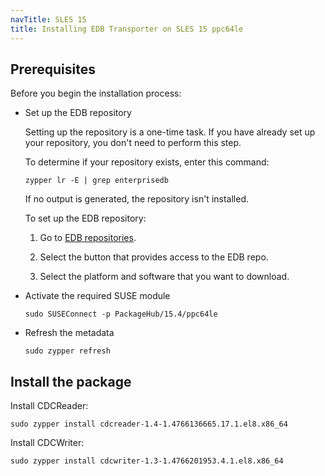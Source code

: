 ```yaml
---
navTitle: SLES 15
title: Installing EDB Transporter on SLES 15 ppc64le
---
```


## Prerequisites

Before you begin the installation process:

- Set up the EDB repository

  Setting up the repository is a one-time task. If you have already set up your repository, you don't need to perform this step.

  To determine if your repository exists, enter this command:

  `zypper lr -E | grep enterprisedb`

  If no output is generated, the repository isn't installed.

  To set up the EDB repository:

  1. Go to [EDB repositories](https://www.enterprisedb.com/repos-downloads).

  1. Select the button that provides access to the EDB repo.

  1. Select the platform and software that you want to download.

- Activate the required SUSE module

  ```shell
  sudo SUSEConnect -p PackageHub/15.4/ppc64le

  ```

- Refresh the metadata
  ```shell
  sudo zypper refresh
  ```

## Install the package

Install CDCReader:

```shell
sudo zypper install cdcreader-1.4-1.4766136665.17.1.el8.x86_64
```

Install CDCWriter:

```shell
sudo zypper install cdcwriter-1.3-1.4766201953.4.1.el8.x86_64
```

